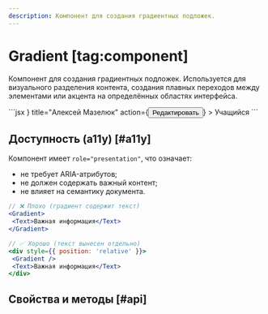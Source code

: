 ```yaml
---
description: Компонент для создания градиентных подложек.
---
```


<Overview group="utils">

# Gradient [tag:component]

Компонент для создания градиентных подложек. Используется для визуального разделения контента,
создания плавных переходов между элементами или акцента на определённых областях интерфейса.

</Overview>

<Playground>
  ```jsx
  <Gradient
    mode="overlay"
    to="top"
    style={{ position: 'absolute', top: 0, bottom: 0, left: 0, right: 0 }}
  />
  <Placeholder
    icon={<Avatar size={56} />}
    title="Алексей Мазелюк"
    action={<Button size="m">Редактировать</Button>}
  >
    Учащийся
  </Placeholder>
  ```
</Playground>

## Доступность (a11y) [#a11y]

Компонент имеет `role="presentation"`, что означает:

- не требует ARIA-атрибутов;
- не должен содержать важный контент;
- не влияет на семантику документа.

```jsx
// ❌ Плохо (градиент содержит текст)
<Gradient>
 <Text>Важная информация</Text>
</Gradient>

// ✅ Хорошо (текст вынесен отдельно)
<div style={{ position: 'relative' }}>
 <Gradient />
 <Text>Важная информация</Text>
</div>
```

## Свойства и методы [#api]

<PropsTable name="Gradient" />
